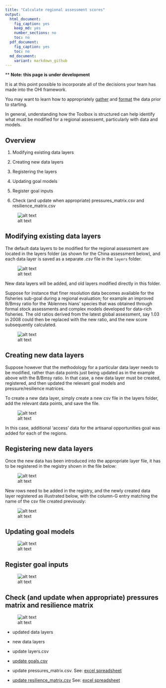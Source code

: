 ```yaml
---
title: "Calculate regional assessment scores"
output: 
  html_document:
    fig_caption: yes
    keep_md: yes
    number_sections: no
    toc: no
  pdf_document: 
    fig_caption: yes
    toc: no
  md_document:
    variant: markdown_github
---
```


\*\* **Note: this page is under development**

It is at this point possible to incorporate all of the decisions your team has made into the OHI framework.

You may want to learn how to appropriately [gather](https://github.com/OHI-Science/ohimanual/blob/master/tutorials/toolbox_manual/gathering_appropriate_data.md#gathering-appropriate-data) and [format](https://github.com/OHI-Science/ohimanual/blob/master/tutorials/toolbox_manual/formatting_data_for_toolbox.xlsx) the data prior to starting.

In general, understanding how the Toolbox is structured can help identify what must be modified for a regional assessemt, particularly with data and models.

## Overview

  1.  Modifying existing data layers
  
  2.  Creating new data layers

  3.  Registering the layers

  4.  Updating goal models

  5.  Register goal inputs 

  6.  Check (and update when appropriate) pressures_matrix.csv and resilience_matrix.csv

![alt text](zfig_china2014.png)

## Modifying existing data layers
The default data layers to be modified for the regional assessment are located in the layers folder (as shown for the China assessment below), and each data layer is saved as a separate *.csv* file in the `layers` folder.

![alt text](zfig_layers_location_1.png)

New data layers will be added, and old layers modified directly in this folder.

Suppose for instance that finer resolution data becomes available for the fisheries sub-goal during a regional evaluation; for example an improved B/Bmsy ratio for the 'Ablennes hians' species that was obtained through formal stock assessments and complex models developed for data-rich fisheries. The old ratios derived from the latest global assessment, say 1.03 in 2008 could then be replaced  with the new ratio, and the new score subsequently calculated.

![alt text](zfig_bmsy_layer_example_3.png)

## Creating new data layers
Suppose however that the methodology for a particular data layer needs to be modified, rather than data points just being updated as in the example above with the B/Bmsy ratio. In that case, a new data layer must be created, registered, and then updated the relevant goal models and pressure/resilience matrices.

To create a new data layer, simply create a new csv file in the layers folder, add the relevant data points, and save the file.  

![alt text](zfig_new_data_layer.png)

In this case, additional 'access' data for the artisanal opportunities goal was added for each of the regions.

## Registering new data layers
Once the new data has been introduced into the appropriate layer file, it has to be registered in the registry shown in the file below:

![alt text](zfig_layers_csv.png)

New rows need to be added in the registry, and the newly created data layer registered as illustrated below, with the column-G entry matching the name of the csv file created previously: 

![alt text](zfig_new_layer.png)


## Updating goal models

![alt text](zfig_funtions_r.png)

## Register goal inputs

![alt text](zfig_goals_csv.png)

## Check (and update when appropriate) pressures matrix and resilience matrix

![alt text](zfig_pressures_resilience_matrix.png)

- updated data layers
- new data layers

- update layers.csv

- [update goals.csv](https://github.com/OHI-Science/ohimanual/blob/master/tutorials/toolbox_manual/update_goals.md#update-goalscsv)

- update pressures_matrix.csv. 
See: [excel spreadsheet](https://github.com/OHI-Science/ohimanual/blob/master/tutorials/toolbox_manual/calculating_pressures.xlsx)

- [update resilience_matrix.csv](https://github.com/OHI-Science/ohimanual/blob/master/tutorials/toolbox_manual/update_resilience_matrix.md#update-resilience_matrixcsv)
See: [excel spreadsheet](https://github.com/OHI-Science/ohimanual/blob/master/tutorials/toolbox_manual/calculating_resilience.xlsx) 
